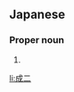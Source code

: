 ==Japanese==
{{ja-kanjitab|せい|じ}}

===Proper noun===
{{ja-pos|proper|せいじ}}

# {{given name|male|lang=ja|sort=せいじ}}

[[li:成二]]